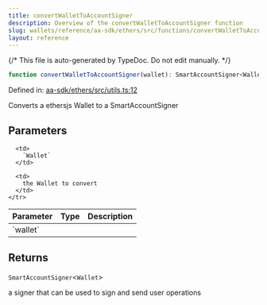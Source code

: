 ```yaml
---
title: convertWalletToAccountSigner
description: Overview of the convertWalletToAccountSigner function
slug: wallets/reference/aa-sdk/ethers/src/functions/convertWalletToAccountSigner
layout: reference
---
```


{/* This file is auto-generated by TypeDoc. Do not edit manually. */}

```ts
function convertWalletToAccountSigner(wallet): SmartAccountSigner<Wallet>;
```

Defined in: [aa-sdk/ethers/src/utils.ts:12](https://github.com/alchemyplatform/aa-sdk/blob/9df5be8c23af4e472bcb503c17766b16da0ad87d/aa-sdk/ethers/src/utils.ts#L12)

Converts a ethersjs Wallet to a SmartAccountSigner

## Parameters

<table>
  <thead>
    <tr>
      <th align="left">Parameter</th>
      <th align="left">Type</th>
      <th align="left">Description</th>
    </tr>
  </thead>

  <tbody>
    <tr>
      <td>
        `wallet`
      </td>

      <td>
        `Wallet`
      </td>

      <td>
        the Wallet to convert
      </td>
    </tr>

  </tbody>
</table>

## Returns

`SmartAccountSigner`\<`Wallet`>

a signer that can be used to sign and send user operations
